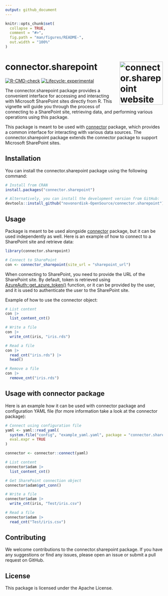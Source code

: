 ```yaml
---
output: github_document
---
```


<!-- README.md is generated from README.Rmd. Please edit that file -->

```r
knitr::opts_chunk$set(
  collapse = TRUE,
  comment = "#>",
  fig.path = "man/figures/README-",
  out.width = "100%"
)
```

# connector.sharepoint <a href="https://novonordisk-opensource.github.io/connector.sharepoint"><img src="man/figures/logo.png" align="right" height="138" alt="connector.sharepoint website" /></a>

<!-- badges: start -->
[![R-CMD-check](https://github.com/novonordisk-OpenSource/connector.sharepoint/actions/workflows/check_and_co.yaml/badge.svg)](https://github.com/novonordisk-OpenSource/connector.sharepoint/actions/workflows/check_and_co.yaml)
[![Lifecycle: experimental](https://img.shields.io/badge/lifecycle-experimental-orange.svg)](https://lifecycle.r-lib.org/articles/stages.html#experimental)
<!-- badges: end -->

The connector.sharepoint package provides a convenient interface for accessing and interacting with Microsoft SharePoint sites directly from R. This vignette will guide you through the process of connecting to a SharePoint site, retrieving data, and performing various operations using this package.

This package is meant to be used with [connector](https://novonordisk-opensource.github.io/connector/) package, which
provides a common interface for interacting with various data sources. The connector.sharepoint package extends the connector package to support Microsoft
SharePoint sites.

## Installation

You can install the connector.sharepoint package using the following command:

```r
# Install from CRAN
install.packages("connector.sharepoint")

# Alternatively, you can install the development version from GitHub:
devtools::install_github("novonordisk-OpenSource/connector.sharepoint")
```


## Usage

Package is meant to be used alongside [connector](https://novonordisk-opensource.github.io/connector/) package, but it can be used
independently as well. Here is an example of how to connect to a SharePoint site
and retrieve data:

```r
library(connector.sharepoint)

# Connect to SharePoint
con <- connector_sharepoint(site_url = "sharepoint_url")
```

When connecting to SharePoint, you need to provide the URL of the SharePoint
site. By default, token is retrieved using [AzureAuth::get_azure_token()](https://rdrr.io/cran/AzureAuth/man/get_azure_token.html)
function, or it can be provided by the user, and it is used to authenticate the
user to the SharePoint site.

Example of how to use the connector object:
```r
# List content
con |>
  list_content_cnt()

# Write a file
con |>
  write_cnt(iris, "iris.rds")

# Read a file
con |>
  read_cnt("iris.rds") |>
  head()

# Remove a file
con |>
  remove_cnt("iris.rds")
```

## Usage with connector package

Here is an example how it can be used with connector package and configuration
YAML file (for more information take a look at the connector package):
```r
# Connect using configuration file
yaml <- yaml::read_yaml(
  system.file("config", "example_yaml.yaml", package = "connector.sharepoint"),
  eval.expr = TRUE
)

connector <- connector::connect(yaml)

# List content
connector$adam |>
  list_content_cnt()

# Get SharePoint connection object
connector$adam$get_conn()

# Write a file
connector$adam |>
  write_cnt(iris, "Test/iris.csv")

# Read a file
connector$adam |>
  read_cnt("Test/iris.csv")
```

## Contributing
We welcome contributions to the connector.sharepoint package. If you have any
suggestions or find any issues, please open an issue or submit a pull request
on GitHub.

## License
This package is licensed under the Apache License.
